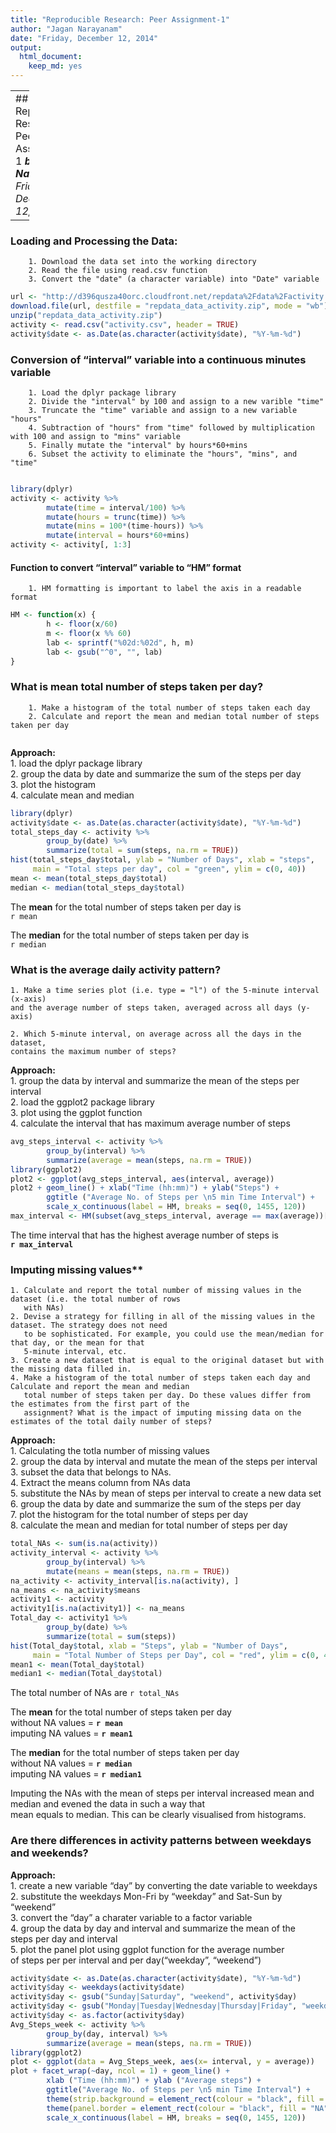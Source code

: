 ```yaml
---  
title: "Reproducible Research: Peer Assignment-1"
author: "Jagan Narayanam"
date: "Friday, December 12, 2014"
output:
  html_document:
    keep_md: yes
---  
```


---
## Reproducible Research: Peer Assignment-1  
***by Jagan Narayanam***  
*Friday, December 12, 2014*  

---

### Loading and Processing the Data:  
        1. Download the data set into the working directory  
        2. Read the file using read.csv function  
        3. Convert the "date" (a character variable) into "Date" variable  

```r
url <- "http://d396qusza40orc.cloudfront.net/repdata%2Fdata%2Factivity.zip"
download.file(url, destfile = "repdata_data_activity.zip", mode = "wb")
unzip("repdata_data_activity.zip")
activity <- read.csv("activity.csv", header = TRUE)
activity$date <- as.Date(as.character(activity$date), "%Y-%m-%d")
```

### Conversion of "interval" variable into a continuous minutes variable  
        1. Load the dplyr package library  
        2. Divide the "interval" by 100 and assign to a new varible "time"    
        3. Truncate the "time" variable and assign to a new variable "hours"  
        4. Subtraction of "hours" from "time" followed by multiplication with 100 and assign to "mins" variable  
        5. Finally mutate the "interval" by hours*60+mins  
        6. Subset the activity to eliminate the "hours", "mins", and "time"  
        
``` r
library(dplyr)
activity <- activity %>%
        mutate(time = interval/100) %>%
        mutate(hours = trunc(time)) %>%
        mutate(mins = 100*(time-hours)) %>%
        mutate(interval = hours*60+mins)
activity <- activity[, 1:3]
```
#### Function to convert "interval" variable to "HM" format  
        1. HM formatting is important to label the axis in a readable format

``` r
HM <- function(x) {
        h <- floor(x/60)
        m <- floor(x %% 60)
        lab <- sprintf("%02d:%02d", h, m)
        lab <- gsub("^0", "", lab)
}
```


### What is mean total number of steps taken per day?    

        1. Make a histogram of the total number of steps taken each day    
        2. Calculate and report the mean and median total number of steps taken per day  
           
**Approach:**  
        1. load the dplyr package library  
        2. group the data by date and summarize the sum of the steps per day  
        3. plot the histogram  
        4. calculate mean and median  

```r
library(dplyr)
activity$date <- as.Date(as.character(activity$date), "%Y-%m-%d")
total_steps_day <- activity %>%        
        group_by(date) %>%      
        summarize(total = sum(steps, na.rm = TRUE))
hist(total_steps_day$total, ylab = "Number of Days", xlab = "steps",      
     main = "Total steps per day", col = "green", ylim = c(0, 40))
mean <- mean(total_steps_day$total)
median <- median(total_steps_day$total)
```

The **mean** for the total number of steps taken per day is  
`r mean`  

The **median** for the total number of steps taken per day is  
`r median`    

  
### What is the average daily activity pattern?  

    1. Make a time series plot (i.e. type = "l") of the 5-minute interval (x-axis)  
    and the average number of steps taken, averaged across all days (y-axis)  

    2. Which 5-minute interval, on average across all the days in the dataset,  
    contains the maximum number of steps?  

**Approach:**  
        1. group the data by interval and summarize the mean of the steps per interval  
        2. load the ggplot2 package library  
        3. plot using the ggplot function  
        4. calculate the interval that has maximum average number of steps  

```r
avg_steps_interval <- activity %>%
        group_by(interval) %>%
        summarize(average = mean(steps, na.rm = TRUE))
library(ggplot2)
plot2 <- ggplot(avg_steps_interval, aes(interval, average))
plot2 + geom_line() + xlab("Time (hh:mm)") + ylab("Steps") +
        ggtitle ("Average No. of Steps per \n5 min Time Interval") +
        scale_x_continuous(label = HM, breaks = seq(0, 1455, 120))
max_interval <- HM(subset(avg_steps_interval, average == max(average))[[1, 1]])
```

The time interval that has the highest average number of steps is  
**`r max_interval`**  



### Imputing missing values**  

    1. Calculate and report the total number of missing values in the dataset (i.e. the total number of rows  
       with NAs)  
    2. Devise a strategy for filling in all of the missing values in the dataset. The strategy does not need  
       to be sophisticated. For example, you could use the mean/median for that day, or the mean for that  
       5-minute interval, etc.    
    3. Create a new dataset that is equal to the original dataset but with the missing data filled in.  
    4. Make a histogram of the total number of steps taken each day and  Calculate and report the mean and median
       total number of steps taken per day. Do these values differ from the estimates from the first part of the 
       assignment? What is the impact of imputing missing data on the estimates of the total daily number of steps?  


**Approach:**  
        1. Calculating the totla number of missing values  
        2. group the data by interval and mutate the mean of the steps per interval    
        3. subset the data that belongs to NAs.  
        4. Extract the means column from NAs data  
        5. substitute the NAs by mean of steps per interval to create a new data set   
        6. group the data by date and summarize the sum of the steps per day  
        7. plot the histogram for the total number of steps per day  
        8. calculate the mean and median for total number of steps per day  

```r
total_NAs <- sum(is.na(activity))
activity_interval <- activity %>%
        group_by(interval) %>%
        mutate(means = mean(steps, na.rm = TRUE))
na_activity <- activity_interval[is.na(activity), ]
na_means <- na_activity$means
activity1 <- activity
activity1[is.na(activity1)] <- na_means
Total_day <- activity1 %>%
        group_by(date) %>%
        summarize(total = sum(steps))
hist(Total_day$total, xlab = "Steps", ylab = "Number of Days", 
     main = "Total Number of Steps per Day", col = "red", ylim = c(0, 40))
mean1 <- mean(Total_day$total)
median1 <- median(Total_day$total)
```

The total number of NAs are `r total_NAs`  

The **mean** for the total number of steps taken per day  
without NA values = **`r mean`**    
imputing NA values = **`r mean1`**    

The **median** for the total number of steps taken per day  
without NA values = **`r median`**    
imputing NA values = **`r median1`**    

Imputing the NAs with the mean of steps per interval increased mean and median and evened the data in such a way that   
mean equals to median. This can be clearly visualised from histograms.  


### Are there differences in activity patterns between weekdays and weekends?  

**Approach:**  
        1. create a new variable "day" by converting the date variable to weekdays  
        2. substitute the weekdays Mon-Fri by "weekday" and Sat-Sun by "weekend"  
        3. convert the "day" a charater variable to a factor variable  
        4. group the data by day and interval and summarize the mean of the  
           steps per day and interval  
        5. plot the panel plot using ggplot function for the average number  
           of steps per per interval and per day("weekday", "weekend")  
        

```r
activity$date <- as.Date(as.character(activity$date), "%Y-%m-%d")
activity$day <- weekdays(activity$date)
activity$day <- gsub("Sunday|Saturday", "weekend", activity$day) 
activity$day <- gsub("Monday|Tuesday|Wednesday|Thursday|Friday", "weekday", activity$day)
activity$day <- as.factor(activity$day)
Avg_Steps_week <- activity %>%
        group_by(day, interval) %>%
        summarize(average = mean(steps, na.rm = TRUE))
library(ggplot2)
plot <- ggplot(data = Avg_Steps_week, aes(x= interval, y = average))
plot + facet_wrap(~day, ncol = 1) + geom_line() + 
        xlab ("Time (hh:mm)") + ylab ("Average steps") +
        ggtitle("Average No. of Steps per \n5 min Time Interval") +
        theme(strip.background = element_rect(colour = "black", fill = "#FFCC99")) +
        theme(panel.border = element_rect(colour = "black", fill = "NA")) +
        scale_x_continuous(label = HM, breaks = seq(0, 1455, 120))
```

